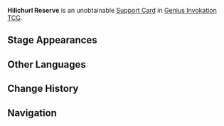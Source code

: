 {{Genius Invokation TCG Infobox
|id          = 422070
|image       = Hilichurl Reserve Support Card.png
|type        = Support Card
|group       = 
|effect      = '''When Action Phase begins:''' Summon 1 '''Random Hilichurl Summon'''!
|source1     = 
|matching = 0
}}
'''Hilichurl Reserve''' is an unobtainable [[Support Card]] in [[Genius Invokation TCG]].

==Stage Appearances==
{{Genius Invokation TCG Stage Appearances}}

==Other Languages==
{{Other Languages
|en       = Hilichurl Reserve
|zhs      = 丘丘援军
|zhs_rm   = 
|zht      = 丘丘援軍
|zht_rm   = 
|zh_tl    = 
|ja       = ヒルチャールの援軍
|ja_rm    = 
|ja_tl    = 
|ko       = 츄츄 지원군
|ko_tl    = 
|es       = Refuerzo de Hilichurls
|es_tl    = Hilichurl Reinforcement
|fr       = Brutoréserve
|fr_tl    = {{Lex|Hili (prefix)|fr}}reserve
|ru       = Подкрепление хиличурла
|ru_tl    = 
|th       = กำลังเสริม Hilichurl
|th_rm    = 
|th_tl    = 
|vi       = Viện Binh Hilichurl
|vi_tl    = 
|de       = Hilichurl-Reserve
|de_tl    = 
|id       = Hilichurl Reserve
|pt       = Reserva Hilichurl
|pt_tl    = 
|tr       = Dağ Yabanisi Yedeği
|tr_tl    = 
|it       = Riserva Hilichurl
|it_tl    = 
}}

==Change History==
{{Change History|5.4}}

==Navigation==
{{Genius Invokation TCG Navbox|Support Card Unobtainable}}